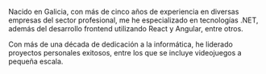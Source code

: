 
Nacido en Galicia, con más de cinco años de experiencia en diversas empresas del sector profesional, me he
especializado en tecnologías <Link href="https://dotnet.microsoft.com">.NET</Link>, además del desarrollo frontend
utilizando <Link href="https://react.dev/"><Icon name="mdi:react" /> React</Link> y <Link href="https://angular.io/"><Icon name="devicon:angular" /> Angular</Link>, entre
otros.

Con más de una década de dedicación a la informática, he liderado proyectos personales exitosos, entre los que se
incluye videojuegos a pequeña escala.